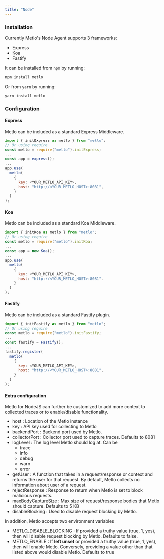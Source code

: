 ```yaml
---
title: "Node"
---
```


### Installation

Currently Metlo's Node Agent supports 3 frameworks:

- Express
- Koa
- Fastify

It can be installed from `npm` by running:

```bash Bash
npm install metlo
```

Or from `yarn` by running:

```bash Bash
yarn install metlo
```

### Configuration

#### Express

Metlo can be included as a standard Express Middleware.

```js
import { initExpress as metlo } from "metlo";
// Or using require
const metlo = require("metlo").initExpress;
...
const app = express();
...
app.use(
  metlo(
    {
      key: <YOUR_METLO_API_KEY>,
      host: "http://<YOUR_METLO_HOST>:8081",
    }
  )
);
```

#### Koa

Metlo can be included as a standard Koa Middleware.

```js
import { initKoa as metlo } from "metlo";
// Or using require
const metlo = require("metlo").initKoa;
...
const app = new Koa();
...
app.use(
  metlo(
    {
      key: <YOUR_METLO_API_KEY>,
      host: "http://<YOUR_METLO_HOST>:8081",
    }
  )
);
```

#### Fastify

Metlo can be included as a standard Fastify plugin.

```js
import { initFastify as metlo } from "metlo";
// Or using require
const metlo = require("metlo").initFastify;
...
const fastify = Fastify();
...
fastify.register(
  metlo(
    {
      key: <YOUR_METLO_API_KEY>,
      host: "http://<YOUR_METLO_HOST>:8081",
    }
  )
);
```

#### Extra configuration

Metlo for NodeJS can further be customized to add more context to collected traces or to enable/disable functionality.

- host : Location of the Metlo instance
- key : API key used for collecting to Metlo
- backendPort : Backend port used by Metlo.
- collectorPort : Collector port used to capture traces. Defaults to 8081
- logLevel : The log level Metlo should log at. Can be
  - trace
  - info
  - debug
  - warn
  - error
- getUser : A function that takes in a request/response or context and returns the user for that request. By default, Metlo collects no information about user of a request.
- rejectResponse : Response to return when Metlo is set to block malicious requests.
- maxBodyCaptureSize : Max size of request/response bodies that Metlo should capture. Defaults to 5 KB
- disableBlocking : Used to disable request blocking by Metlo.

In addition, Metlo accepts two environment variables

- METLO_DISABLE_BLOCKING : If provided a truthy value (true, 1, yes), then will disable request blocking by Metlo. Defaults to false.
- METLO_ENABLE : If **left unset** or provided a truthy value (true, 1, yes), then will enable Metlo. Conversely, providing a value other than that listed above would disable Metlo. Defaults to true
